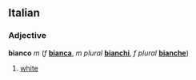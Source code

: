 ==Italian==
===Adjective===
'''bianco''' ''m'' (''f'' '''[[bianca]]''', ''m plural'' '''[[bianchi]]''', ''f plural'' '''[[bianche]]''')

#[[white]]